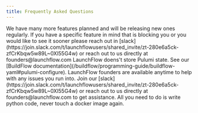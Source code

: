 ```yaml
---
title: Frequently Asked Questions
---
```


<AccordionGroup>
  <Accordion title="When will LaunchFlow support [X]?">
    We have many more features planned and will be releasing new ones regularly. If you have a specific feature in mind that is blocking you or you would like to see it sooner please reach out in [slack](https://join.slack.com/t/launchflowusers/shared_invite/zt-280e6a5ck-zfCrKbqw5w89L~0Xl55G4w) or reach out to us directly at founders@launchflow.com
  </Accordion>
  <Accordion title="Does LaunchFlow store my Pulumi state?">
    LaunchFlow doens't store Pulumi state. See our [BuildFlow documentation](/buildflow/programming-guide/buildflow-yaml#pulumi-configure).
  </Accordion>
  <Accordion title="Something went wrong and I need help?">
    LaunchFlow founders are available anytime to help with any issues you run into. Join our [slack](https://join.slack.com/t/launchflowusers/shared_invite/zt-280e6a5ck-zfCrKbqw5w89L~0Xl55G4w) or reach out to us directly at founders@launchflow.com to get assistance.
  </Accordion>
  <Accordion title="What is the difference between BuildFlow and LaunchFlow?">
    All you need to do is write python code, never touch a docker image again.
  </Accordion>
</AccordionGroup>